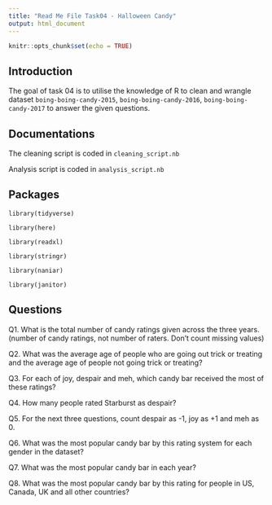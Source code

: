 ```yaml
---
title: "Read Me File Task04 - Halloween Candy"
output: html_document
---
```


```r
knitr::opts_chunk$set(echo = TRUE)
```


## Introduction
The goal of task 04 is to utilise the knowledge of R to clean and wrangle dataset `boing-boing-candy-2015`, `boing-boing-candy-2016`, `boing-boing-candy-2017` to answer the given questions.

## Documentations
The cleaning script is coded in `cleaning_script.nb`

Analysis script is coded in `analysis_script.nb`

## Packages
`library(tidyverse)`

`library(here)`

`library(readxl)`

`library(stringr)`

`library(naniar)`

`library(janitor)`

## Questions

Q1. What is the total number of candy ratings given across the three years. (number of candy ratings, not number of raters. Don’t count missing values)

Q2. What was the average age of people who are going out trick or treating and the average age of people not going trick or treating?

Q3. For each of joy, despair and meh, which candy bar received the most of these ratings?

Q4. How many people rated Starburst as despair?

Q5. For the next three questions, count despair as -1, joy as +1 and meh as 0.

Q6. What was the most popular candy bar by this rating system for each gender in the dataset?

Q7. What was the most popular candy bar in each year?

Q8. What was the most popular candy bar by this rating for people in US, Canada, UK and all other countries?
